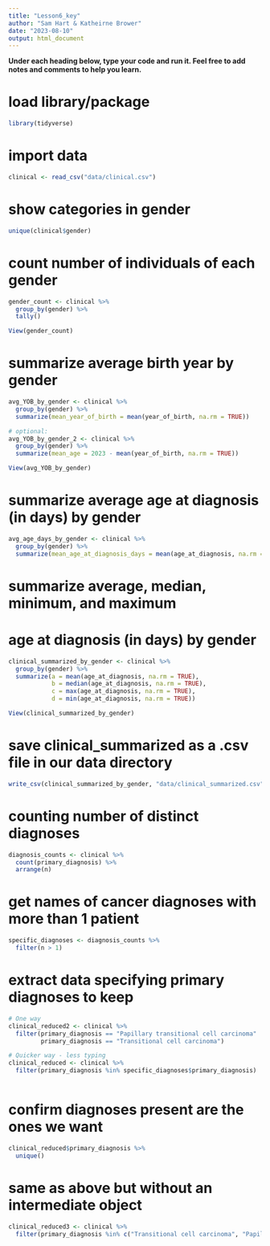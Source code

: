 ```yaml
---
title: "Lesson6_key"
author: "Sam Hart & Katheirne Brower"
date: "2023-08-10"
output: html_document
---
```


__Under each heading below, type your code and run it. Feel free to add notes and comments to help you learn.__ 


# load library/package
```r
library(tidyverse)
```

# import data

```r
clinical <- read_csv("data/clinical.csv")
```

# show categories in gender

```r
unique(clinical$gender)
```

# count number of individuals of each gender

```r
gender_count <- clinical %>%
  group_by(gender) %>%
  tally() 

View(gender_count)
```

# summarize average birth year by gender

```r
avg_YOB_by_gender <- clinical %>%
  group_by(gender) %>%
  summarize(mean_year_of_birth = mean(year_of_birth, na.rm = TRUE))

# optional:
avg_YOB_by_gender_2 <- clinical %>%
  group_by(gender) %>%
  summarize(mean_age = 2023 - mean(year_of_birth, na.rm = TRUE))

View(avg_YOB_by_gender)
```

# summarize average age at diagnosis (in days) by gender

```r
avg_age_days_by_gender <- clinical %>%
  group_by(gender) %>%
  summarize(mean_age_at_diagnosis_days = mean(age_at_diagnosis, na.rm = TRUE))
```

# summarize average, median, minimum, and maximum 
# age at diagnosis (in days) by gender

```r
clinical_summarized_by_gender <- clinical %>%
  group_by(gender) %>%
  summarize(a = mean(age_at_diagnosis, na.rm = TRUE),
            b = median(age_at_diagnosis, na.rm = TRUE),
            c = max(age_at_diagnosis, na.rm = TRUE),
            d = min(age_at_diagnosis, na.rm = TRUE))

View(clinical_summarized_by_gender)
```

# save clinical_summarized as a .csv file in our data directory

```r
write_csv(clinical_summarized_by_gender, "data/clinical_summarized.csv")
```

# counting number of distinct diagnoses
```r
diagnosis_counts <- clinical %>%
  count(primary_diagnosis) %>%
  arrange(n) 

```

# get names of cancer diagnoses with more than 1 patient
```r
specific_diagnoses <- diagnosis_counts %>%
  filter(n > 1)

```

# extract data specifying primary diagnoses to keep

```r
# One way
clinical_reduced2 <- clinical %>%
  filter(primary_diagnosis == "Papillary transitional cell carcinoma" | # OR
         primary_diagnosis == "Transitional cell carcinoma")

# Quicker way - less typing
clinical_reduced <- clinical %>%
  filter(primary_diagnosis %in% specific_diagnoses$primary_diagnosis)



```

# confirm diagnoses present are the ones we want

```r
clinical_reduced$primary_diagnosis %>% 
  unique()
```

# same as above but without an intermediate object

```r
clinical_reduced3 <- clinical %>%
  filter(primary_diagnosis %in% c("Transitional cell carcinoma", "Papillary transitional cell carcinoma"))
```
